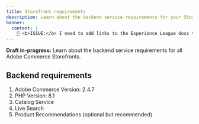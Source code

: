 ```yaml
---
title: Storefront requirements
description: Learn about the backend service requirements for your Storefront.
banner:
  content: |
    🔌 <b>ISSUE:</b> I need to add links to the Experience League docs that provide information on the installation and set up of these backend requirements.
---
```



**Draft in-progress:** Learn about the backend service requirements for all Adobe Commerce Storefronts.

## Backend requirements

<Steps>

1. Adobe Commerce Version: 2.4.7
1. PHP Version: 8.1
1. Catalog Service
1. Live Search
1. Product Recommendations (optional but recommended)

</Steps>
